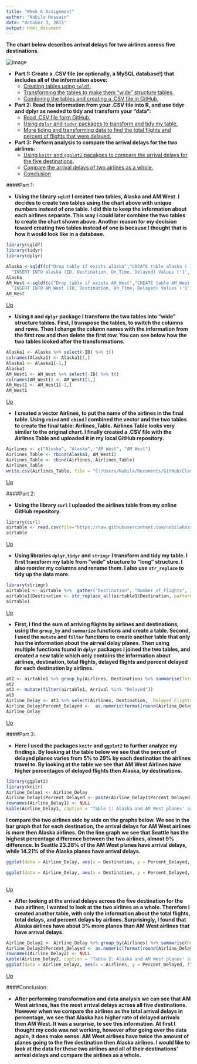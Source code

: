 ```yaml
---
title: "Week 6 Assignment"
author: "Nabila Hossain"
date: "October 3, 2015"
output: html_document
---
```


__The chart below describes arrival delays for two airlines across five destinations.__  

![image](https://raw.githubusercontent.com/nabilahossain/Class-IS607/master/Week%206%20Assignment/Arrival%20Delays.jpg)<a name="A"/>  

* __Part 1: Create a .CSV file (or optionally, a MySQL database!) that includes all of the information above:__
     * [Creating tables using `sqldf`.](#1a)  
     * [Transforming the tables to make them "wide" structure tables.](#1b)  
     * [Combining the tables and creating a .CSV file in GitHub.](#1c)   
* __Part 2: Read the information from your .CSV file into R, and use tidyr and dplyr as needed to tidy and transform your "data":__   
     * [Read .CSV file form GitHub.](#2a)  
     * [Using `dplyr` and `tidyr` packages to transform and tidy my table.](#2b)  
     * [More tiding and transforming data to find the total flights and percent of flights that were delayed.](#2c)  
* __Part 3: Perform analysis to compare the arrival delays for the two airlines:__   
     * [Using `knitr` and `ggplot2` pacakges to compare the arrival delays for the five destinations.](#3a)  
     * [Compare the arrival delays of two airlines as a whole.](#3b)  
     * [Conclusion](#3c)     
       

####Part 1:       

* <a name="1a"/>__Using the library `sqldf` I created two tables, Alaska and AM West. I decides to create two tables using the chart above with unique numbers instead of one table. I did this to keep the information about each airlines separate. This way I could later combine the two tables to create the chart shown above. Another reason for my decision toward creating two tables instead of one is because I thought that is how it would look like in a database.__


```r
library(sqldf)
library(tidyr)
library(dplyr)

Alaska <-sqldf(c("Drop table if exists alaska","CREATE table alaska ( ID serial PRIMARY KEY, Destination VARCHAR (25) NOT NULL, On_Time int NOT NULL, Delayed int NOT NULL)",
  "INSERT INTO alaska (ID, Destination, On_Time, Delayed) Values ('1','Los Angeles','497','62'), ('2','Phoenix','221','12'), ('3','San Diego','212','20'), ('4','San Francisco','503','102'), ('5','Seattle','1841','305')", "Select * From alaska"))
Alaska
AM_West <-sqldf(c("Drop table if exists AM_West","CREATE table AM_West ( ID serial PRIMARY KEY, Destination VARCHAR (25) NOT NULL, On_Time int NOT NULL, Delayed int NOT NULL)",
  "INSERT INTO AM_West (ID, Destination, On_Time, Delayed) Values ('1','Los Angeles','694','117'), ('2','Phoenix','4840','415'), ('3','San Diego','383','65'), ('4','San Francisco','320','129'), ('5','Seattle','201','61')", "Select * From AM_West"))
AM_West
```

[Up](#A)

* <a name="1b"/>__Using `R` and `dplyr` package I transform the two tables into "wide" structure tables. First, I transpose the tables, to switch the columns and rows. Then I change the column names with the information from the first row and then delete the first row. You can see below how the two tables looked after the transformations.__
 
```r
Alaska1 <- Alaska %>% select(-ID) %>% t()
colnames(Alaska1) <- Alaska1[1,]
Alaska1 <- Alaska1[-1,]
Alaska1
AM_West1 <- AM_West %>% select(-ID) %>% t()
colnames(AM_West1) <- AM_West1[1,]
AM_West1 <- AM_West1[-1,]
AM_West1
```

[Up](#A)  

* <a name="1c"/>__I created a vector Airlines, to put the name of the airlines in the final table. Using `rbind` and `cbind` I combined the vector and the two tables to create the final table: Airlines_Table. Airlines Table looks very similar to the original chart. I finally created a .CSV file with the Airlines Table and uploaded it in my local GitHub repository.__
 
```r
Airlines <- c("Alaska", "Alaska", "AM West", "AM West")
Airlines_Table <- rbind(Alaska1, AM_West1)
Airlines_Table <- cbind(Airlines, Airlines_Table)
Airlines_Table
write.csv(Airlines_Table, file = "C:/Users/Nabila/Documents/GitHub/Class-IS607/Week 6 Assignment/Airlines_Table.csv")
```

[Up](#A)  

####Part 2:    

* <a name="2a"/>__Using the library `curl` I uploaded the airlines table from my online GitHub repository.__

```r
library(curl)
airtable <- read.csv(file="https://raw.githubusercontent.com/nabilahossain/Class-IS607/master/Week%206%20Assignment/Airlines_Table.csv", header=TRUE, sep=",")
airtable
```

[Up](#A)  


* <a name="2b"/>__Using libraries `dplyr`,`tidyr` and `stringr` I transform and tidy my table. I first transform my table from "wide" structure to "long" structure. I also reorder my columns and rename them. I also use `str_replace` to tidy up the data more.__

```r
library(stringr)
airtable1 <- airtable %>%  gather("Destination", "Number_of_Flights", 3:7) %>% select(Airlines, Arrival=X, Destination, Number_of_Flights) 
airtable1$Destination <- str_replace_all(airtable1$Destination, pattern = "\\.", replacement = " ")
airtable1
```

[Up](#A)  


* <a name="2c"/>__First, I find the sum of arriving flights by airlines and destinations, using the `group_by` and `summarize` functions and create a table. Second, I used the `mutate` and `filter` functions to create another table that only has the information about the airrval delay planes. Then using multiple functions found in `dplyr` packages I joined the two tables, and created a new table which only contains the information about airlines, destination, total flights, delayed flights and percent delayed for each destination by airlines.__

```r
at2 <- airtable1 %>% group_by(Airlines, Destination) %>% summarise(Total_Flights = sum(Number_of_Flights)) 
at2
at3 <- mutate(filter(airtable1, Arrival %in% "Delayed"))
at3
Airline_Delay <- at3 %>% select(Airlines, Destination,  Delayed_Flights=Number_of_Flights) %>% inner_join(at2, by = c("Destination", "Airlines")) %>% arrange(Airlines) %>% mutate(Percent_Delayed = (Delayed_Flights / Total_Flights)*100)
Airline_Delay$Percent_Delayed <-  as.numeric(format(round(Airline_Delay$Percent_Delayed, 2), nsmall=2))
Airline_Delay
```

[Up](#A)  

####Part 3:    

* <a name="3a"/>__Here I used the packages `knitr` and `ggplot2` to further analyze my findings. By looking at the table below we see that the percent of delayed planes varies from 5% to 29% by each destination the airlines travel to. By looking at the table we see that AM West Airlines have higher percentages of delayed flights then Alaska, by destinations.__ 

```r
library(ggplot2)
library(knitr)
Airline_Delay1 <- Airline_Delay
Airline_Delay1$Percent_Delayed <- paste(Airline_Delay1$Percent_Delayed, "%", sep="")
rownames(Airline_Delay1) <- NULL
kable(Airline_Delay1, caption = "Table 1: Alaska and AM West planes' arrival delays across five destinations.", align = "c")
```

__I compare the two airlines side by side on the graphs below. We see in the bar graph that for each destination, the arrival delays for AM West airlines is more then Alaska airlines. On the line graph we see that Seattle has the highest percentage difference between the two airlines, almost 9% difference. In Seattle 23.28% of the AM West planes have arrival delays, while 14.21% of the Alaska planes have arrival delays.__

```r
ggplot(data = Airline_Delay, aes(x = Destination, y = Percent_Delayed, fill = Airlines)) + geom_bar(stat="identity", position="dodge") + ggtitle("Graph 1: The Percentage of Arrival Delays Across Five Destination") + ylab("Percentage of Planes Delayed")

ggplot(data = Airline_Delay, aes(x = Destination, y = Percent_Delayed, group=Airlines, color = Airlines)) +  geom_line() + geom_point() + ggtitle("Graph 2: The Percentage of Arrival Delays Across Five Destination") + ylab("Percentage of Planes Delayed")
      
```

[Up](#A)  


* <a name="3b"/>__After looking at the arrival delays across the five destination for the two airlines, I wanted to look at the two airlines as a whole. Therefore I created another table, with only the information about the total flights, total delays, and percent delays by airlines. Surprisingly, I found that Alaska airlines have about 3% more planes than AM West airlines that have arrival delays.__


```r
Airline_Delay2 <- Airline_Delay %>% group_by(Airlines) %>% summarise(Delayed_Flights = sum(Delayed_Flights), Total_Flights = sum(Total_Flights)) %>% mutate(Percent_Delayed = (Delayed_Flights / Total_Flights)*100)
Airline_Delay2$Percent_Delayed <- as.numeric(format(round(Airline_Delay2$Percent_Delayed, 2), nsmall=2))
rownames(Airline_Delay2) <- NULL
kable(Airline_Delay2, caption = "Table 2: Alaska and AM West planes' arrival delays.", align = "c")
ggplot(data = Airline_Delay2, aes(x = Airlines, y = Percent_Delayed, fill = Airlines)) + geom_bar(stat="identity", position="dodge") + ggtitle("Graph 3: The Percentage of Arrival Delays for the Airlines") + ylab("Percentage of Planes Delayed")
```


[Up](#A)  

####Conclusion:   

* <a name="3c"/>__After performing transformation and data analysis we can see that AM West airlines, has the most arrival delays across all five destinations. However when we compare the airlines as the total arrival delays in percentage, we see that Alaska has higher rate of delayed arrivals then AM West. It was a surprise, to see this information. At first I thought my code was not working, however after going over the data again, it does make sense. AM West airlines have twice the amount of planes going to the five destination then Alaska airlines. I would like to look at the data for these two airlines and all of their destinations' arrival delays and compare the airlines as a whole.__
